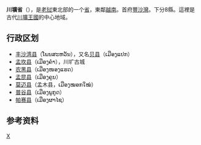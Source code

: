 {{Infobox settlement
| name                    = 川圹省
| native_name             = {{nobold|ແຂວງຊຽງຂວາງ}}
| native_name_lang        = lo
| settlement_type         = [[老挝行政区划|省]]
| image_skyline           =
| image_caption           = 
| image_alt               = 
| image_map               = Xiangkhouang Province-Laos.svg
| map_caption             = 川圹省在老挝的位置
| map_alt                 = 
| coordinates             = {{coord|19|25|0|N|103|30|0|E|type:adm1st_region:KH|display=inline,title}}
| coordinates_footnotes   = 
| subdivision_type        = 国家
| subdivision_name        = {{flag|Laos}}
| established_title       = 
| established_date        = 
| named_for               = 
| seat_type               = 首府
| seat                    = [[豐沙灣|豐沙灣]]
| leader_party            = 
| leader_title            = 
| leader_name             = 
| area_footnotes          = 
| area_total_km2          = 16358
| area_note               = 
| elevation_footnotes     = 
| elevation_m             = 
| population_footnotes    = 
| population_total        = 244684
| population_as_of        = 2015
| population_density_km2  = auto 
| population_demonym      = 
| population_note         = 
| blank_name_sec2                 = [[人类发展指数|HDI]] {{nobold|(2017)}}
| blank_info_sec2                 = {{increase}} 0.720<ref name="GlobalDataLab">{{Cite web|url=https://hdi.globaldatalab.org/areadata/shdi/|title=Sub-national HDI - Area Database - Global Data Lab|website=hdi.globaldatalab.org|language=en|access-date=2018-09-13|archive-date=2018-09-23|archive-url=https://web.archive.org/web/20180923120638/https://hdi.globaldatalab.org/areadata/shdi/|dead-url=no}}</ref><br/>{{color|green|高}}
| timezone1               = [[UTC+07|UTC+07]]
| postal_code_type        = 
| postal_code             = 
| iso_code                = LA-XI
| website                 = 
| footnotes               = 
}}
'''川壙省'''（{{Lang-lo|text=ແຂວງຊຽງຂວາງ|translit=Khoeng Xiangkhouang}}），是[[老挝|老挝]]東北部的一个[[老挝行政区划|省]]，東鄰[[越南|越南]]。首府[[豐沙灣|豐沙灣]]。下分8縣。這裡是古代[[川壙王國|川壙王國]]的中心地域。

==行政区划==
*[[丰沙湾县|丰沙湾县]]（ໂພນສະຫວັນ），又名[[贝县|贝县]]（ເມືອງແປກ）
*[[孟坎县|孟坎县]]（ເມືອງຄຳ），川圹古城
*[[农黑县|农黑县]]（ເມືອງໜອງແຮດ）
*[[孟昆县|孟昆县]]（ເມືອງຄູນ）
*[[莫迈县|莫迈县]]（孟木县，ເມືອງໝອກໃໝ່）
*[[普谷县|普谷县]]（ເມືອງພູກູດ）
*[[帕赛县|帕赛县]]（ເມືອງຜາໄຊ）

==参考资料==
{{reflist}}

{{Laos}}

[[Category:老挝省份|X]]